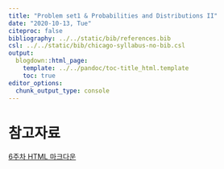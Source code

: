 ---
title: "Problem set1 & Probabilities and Distributions II"
date: "2020-10-13, Tue"
citeproc: false
bibliography: ../../static/bib/references.bib
csl: ../../static/bib/chicago-syllabus-no-bib.csl
output:
  blogdown::html_page:
    template: ../../pandoc/toc-title_html.template
    toc: true
editor_options: 
  chunk_output_type: console
---


# 참고자료

<i class="fa fa-external-link-square-alt" aria-hidden="true"></i> [6주차 HTML 마크다운](/images/w4_prob_dist2.html)


